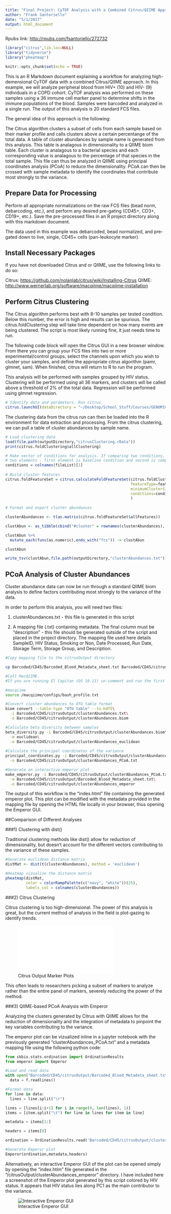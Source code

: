 ```yaml
---
title: "Final Project: CyTOF Analysis with a Combined Citrus/QIIME Approach"
author: "Frank Santoriello"
date: "5/1/2017"
output: html_document
---
```


Rpubs link: <http://rpubs.com/fsantoriello/272732>

```r
library("citrus",lib.loc=NULL)
library("tidyverse")
library("pheatmap")

knitr::opts_chunk$set(echo = TRUE)
```

This is an R Markdown document explaining a workflow for analyzing high-demensional CyTOF data with a combined Citrus/QIIME approach. In this example, we will analyze peripheral blood from HIV+ (10) and HIV- (9) individuals in a COPD cohort. CyTOF analysis was performed on these samples using a 36 immune cell marker panel to determine shifts in the immune populations of the blood. Samples were barcoded and analyzed in a single run.  The output of this analysis is 20 standard FCS files.

The general idea of this approach is the following:

The Citrus algorithm clusters a subset of cells from each sample based on their marker profile and calls clusters above a certain percentange of the total data. A table of cluster abundances by sample name is generated from this analysis. This table is analagous in dimensionality to a QIIME biom table. Each cluster is analagous to a bacterial species and each corresponding value is analagous to the percentage of that species in the total sample. This file can thus be analyzed in QIIME using principal coordinates analysis (PCoA) to reduce the dimensionality. PCoA can then be crossed with sample metadata to identify the coordinates that contribute most strongly to the variance. 

## Prepare Data for Processing

Perform all appropriate normalizations on the raw FCS files (bead norm, debarcoding, etc.), and perform any desired pre-gating (CD45+, CD3+, CD19+, etc.). Save the pre-processed files in an R project directory along with this markdown document. 

The data used in this example was debarcoded, bead normalized, and pre-gated down to live, single, CD45+ cells (pan-leukocyte marker).

## Install Necessary Packages

If you have not downloaded Citrus and or QIIME, use the following links to do so:

Citrus: <https://github.com/nolanlab/citrus/wiki/Installing-Citrus>
QIIME: <http://www.wernerlab.org/software/macqiime/macqiime-installation>

## Perform Citrus Clustering

The Citrus algorithm performs best with 8-10 samples per tested condition. Below this number, the error is high and results can be spurious. The citrus.foldClustering step will take time dependent on how many events are being clustered. The script is most likely running fine, it just needs time to run.

The following code block will open the Citrus GUI in a new browser window. From there you can group your FCS files into two or more experimental/control groups, select the channels upon which you wish to cluster your samples, and define the appropriate citrus algorithm (pamr, glmnet, sam). When finished, citrus will return to R to run the program.  

This analysis will be performed with samples grouped by HIV status. Clustering will be performed using all 36 markers, and clusters will be called above a threshold of 2% of the total data. Regression will be performed using glmnet regression.

```r

# Identify data and parameters. Run citrus.
citrus.launchUI(dataDirectory = "~/Desktop/School_Stuff/Courses/GENOMICS/FinalProject/Barcoded/CD45/")

```

The clustering data from the citrus run can then be loaded into the R environment for data extraction and processing. From the citrus clustering, we can pull a table of cluster abundances by sample name.

```r
# Load clustering data
load(file.path(outputDirectory,"citrusClustering.rData"))
print(citrus.foldClustering$allClustering)

# Make vector of conditions for analysis. If comparing two conditions, should be 
# two elements - first element is baseline condition and second is comparison condition.
conditions = colnames(fileList)[1]
  
# Build cluster features
citrus.foldFeatureSet = citrus.calculateFoldFeatureSet(citrus.foldClustering,citrus.combinedFCSSet,
                                                       featureType=featureType,
                                                       minimumClusterSizePercent=minimumClusterSizePercent,
                                                       conditions=conditions
                                                       )
  
# Format and export cluster abundances

clusterAbundances <- t(as.matrix(citrus.foldFeatureSet$allFeatures))

clustAbun <- as_tibble(cbind("#cluster" = rownames(clusterAbundances), clusterAbundances))

clustAbun %>% 
  mutate_each(funs(as.numeric),ends_with("fcs")) -> clustAbun

clustAbun

write_tsv(clustAbun,file.path(outputDirectory,"clusterAbundances.txt"))

```


## PCoA Analysis of Cluster Abundances

Cluster abundance data can now be run through a standard QIIME biom analysis to define factors contributing most strongly to the variance of the data. 

In order to perform this analysis, you will need two files:

1. clusterAbundances.txt - this file is generated in this script

2. A mapping file (.txt) containing metadata. The final column must be "description" - this file should be generated outside of the script and placed in the project directory. The mapping file used here details SampleID, HIV Status, Smoking or Non, Date Processed, Run Date, Storage Term, Storage Group, and Description.

```bash

#Copy mapping file to the citrusOutput directory

cp Barcoded/CD45/Barcoded_Blood_Metadata_sheet.txt Barcoded/CD45/citrusOutput/

#Call MacQIIME. 
#If you are running El Capitan (OS 10.11) un-comment and run the first line. If not, run the second line.

#macqiime
source /macqiime/configs/bash_profile.txt

#Convert cluster abundances to OTU table format
biom convert --table-type "OTU table" --to-hdf5\
  -i Barcoded/CD45/citrusOutput/clusterAbundances.txt\
  -o Barcoded/CD45/citrusOutput/clusterAbundances.biom 

#Calculate beta diversity between samples  
beta_diversity.py -i Barcoded/CD45/citrusOutput/clusterAbundances.biom\
  -m euclidean\
  -o Barcoded/CD45/citrusOutput/clusterAbundances_euclidean
  
#Calculate the principal coordinates of the variance  
principal_coordinates.py -i Barcoded/CD45/citrusOutput/clusterAbundances_euclidean/euclidean_clusterAbundances.txt\
  -o Barcoded/CD45/citrusOutput/clusterAbundances_PCoA.txt

#Generate an interactive emperor plot
make_emperor.py -i Barcoded/CD45/citrusOutput/clusterAbundances_PCoA.txt\
  -m Barcoded/CD45/citrusOutput/Barcoded_Blood_Metadata_sheet.txt\
  -o Barcoded/CD45/citrusOutput/clusterAbundances_emperor

```

The output of this workflow is the "index.html" file containing the generated emperor plot. This plot can be modified with the metadata provided in the mapping file by opening the HTML file locally in your browser, thus opening the Emperor GUI.

##Comparison of Different Analyses

###1) Clustering with dist()

Traditional clustering methods like dist() allow for reduction of dimensionality, but doesn't account for the different vectors contributing to the variance of these samples. 

```r

#Generate euclidean distance matrix
distMat <- dist(t(clusterAbundances), method = 'euclidean')

#Heatmap vizualize the distance matrix
pheatmap(distMat, 
         color = colorRampPalette(c("navy", "white"))(25),
         labels_col = colnames(clusterAbundances))

```


###2) Citrus Clustering

Citrus clustering is too high-dimensional. The power of this analysis is great, but the current method of analysis in the field is plot-gazing to identify trends. 


![Citrus Output Marker Plots](/Users/franksantoriello/Desktop/School_Stuff/Courses/GENOMICS/FinalProject/Barcoded/CD45/citrusOutput/defaultCondition/markerPlotsAll.pdf)



This often leads to researchers picking a subset of markers to analyze rather than the entire panel of markers, severely reducing the power of the method.

###3) QIIME-based PCoA Analysis with Emperor

Analyzing the clusters generated by Citrus with QIIME allows for the reduction of dimensionality and the integration of metadata to pinpoint the key variables contributing to the variance.

The emperor plot can be vizualized inline in a jupyter notebook with the previously generated "clusterAbundances_PCoA.txt" and a metadata mapping file using the following python code:

```python

from skbio.stats.ordination import OrdinationResults
from emperor import Emperor

#Load and read data
with open("Barcoded/CD45/citrusOutput/Barcoded_Blood_Metadata_sheet.txt","r") as f:
  data = f.readlines()

#Format data    
for line in data:
  lines = line.split("\r")

lines = [lines[i:i+1] for i in range(0, len(lines), 1)] 
items = [item.split("\t") for line in lines for item in line]

metadata = items[1:]

headers = items[0]

ordination = OrdinationResults.read('Barcoded/CD45/citrusOutput/clusterAbundances_PCoA.txt')

#Generate Emperor plot
Emperor(ordination,metadata,headers)

```

Alternatively, an interactive Emperor GUI of the plot can be opened simply by opening the "index.htlm" file generated in the "/citrusOutput/clusterAbundances_emperor" directory. I have included here a screenshot of the Emperor plot generated by this script colored by HIV status. It appears that HIV status lies along PC1 as the main contributor to the variance. 

![Interactive Emperor GUI](/Users/franksantoriello/Desktop/School_Stuff/Courses/GENOMICS/FinalProject/Barcoded/CD45/emperor_screenshot.png)




